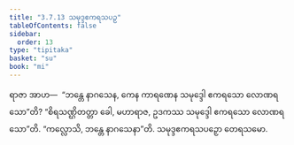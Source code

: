 ```yaml
---
title: "3.7.13 သမုဒ္ဒဧကရသပဉှ"
tableOfContents: false
sidebar:
  order: 13
type: "tipitaka"
basket: "su"
book: "mi"
---
```



<DynamicBreadcrumb />

<Division number="106" book="mi" e="ch" v="28">

<Paragraph number="498" book="mi">
ရာဇာ အာဟ—  “ဘန္တေ နာဂသေန, ကေန ကာရဏေန သမုဒ္ဒေါ ဧကရသော လောဏရသော”တိ? “စိရသဏ္ဌိတတ္တာ ခေါ, မဟာရာဇ, ဥဒကဿ သမုဒ္ဒေါ ဧကရသော လောဏရသော”တိ.
</Paragraph>

<Paragraph number="499" book="mi">
“ကလ္လောသိ, ဘန္တေ နာဂသေနာ”တိ.

</Paragraph>
</Division>

<Paragraph number="500" type="center" book="mi">
သမုဒ္ဒဧကရသပဉှော တေရသမော.
</Paragraph>